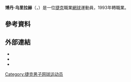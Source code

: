 {{expand|time=2011-02-09}}
{{Infobox 网球
|姓名=Bohdan Ulihrach
|照片=Bohdan Ulihrach 2013.JPG
|国籍={{CZE}}
|生年=1975年
|生日=2月23日
|出生地=[[捷克斯洛伐克|捷克斯洛伐克]][[Kolín|Kolín]]
|居住地=[[摩納哥|摩納哥]][[蒙地卡羅|蒙地卡羅]]
|身高=188
|体重=81
|持拍手=右
|反拍=
|转职业年=1993年
|球拍=
|球衣=
|球鞋=
|单打最高排名=22（1997年5月5日）
|双打最高排名=286（2004年7月26日）
|现单打排名=
|现双打排名=
|单打冠军头衔=3
|双打冠军头衔=0
|职业战绩=
|奖金=3,553,302[[美元|美元]]
|澳网最好成绩=第四輪（1999）
|法网最好成绩=第四輪（1999）
|温网最好成绩=第三輪（1996）
|美网最好成绩=第二輪（1995–1998、2003）
|大满贯个数=
|奥运会最好成绩=
}}

'''博丹·乌里拉赫'''（{{lang-cs|'''Bohdan Ulihrach'''}}，{{bd|1975年|2月23日}}）是一位[[捷克|捷克]]職業[[網球|網球]]運動員，1993年轉職業。

== 參考資料 ==
{{reflist|2}}

== 外部連結 ==
* {{ATP|id=U032}}
* {{ITF Profile|id=10006586}}
* {{DavisCupplayerlink|id=10006586}}

{{網球運動員小作品}}

{{Authority control}}
{{DEFAULTSORT:Ulihrach, Bohdan}}
[[Category:捷克男子网球运动员|Category:捷克男子网球运动员]]